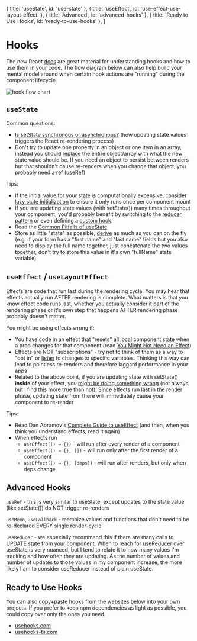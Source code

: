 
  { title: 'useState', id: 'use-state' },
  { title: 'useEffect', id: 'use-effect-use-layout-effect' },
  { title: 'Advanced', id: 'advanced-hooks' },
  { title: 'Ready to Use Hooks', id: 'ready-to-use-hooks' },
]

# Hooks

The new React [docs](https://beta.reactjs.org/reference/react) are great material for understanding hooks and how to use them in your code. The flow diagram below can also help build your mental model around when certain hook actions are "running" during the component lifecycle.

![hook flow chart](https://raw.githubusercontent.com/donavon/hook-flow/master/hook-flow.png)

## `useState`

Common questions:

- [Is setState synchronous or asynchronous?](https://www.youtube.com/watch?v=RAJD4KpX8LA) (how updating state values triggers the React re-rendering process)
- Don't try to update one property in an object or one item in an array, instead you should [replace](https://beta.reactjs.org/reference/react/useState#updating-objects-and-arrays-in-state) the entire object/array with what the new state value should be. If you need an object to persist between renders but that shouldn't cause re-renders when you change that object, you probably need a ref (useRef)

Tips:

- If the initial value for your state is computationally expensive, consider [lazy state initialization](https://kentcdodds.com/blog/use-state-lazy-initialization-and-function-updates) to ensure it only runs once per component mount
- If you are updating state values (with setState()) many times throughout your component, you'd probably benefit by switching to the [reducer pattern](https://beta.reactjs.org/reference/react/useReducer) or even defining a [custom hook](https://beta.reactjs.org/learn/reusing-logic-with-custom-hooks).
- Read the [Common Pitfalls of useState](https://profy.dev/article/react-usestate-pitfalls)
- Store as little "state" as possible, [derive](https://kentcdodds.com/blog/dont-sync-state-derive-it) as much as you can on the fly (e.g. if your form has a "first name" and "last name" fields but you also need to display the full name together, just concatenate the two values together, don't try to store this value in it's own "fullName" state variable)

## `useEffect` / `useLayoutEffect`

Effects are code that run last during the rendering cycle. You may hear that effects actually run AFTER rendering is complete. What matters is that you know effect code runs last, whether you actually consider it part of the rendering phase or it's own step that happens AFTER rendering phase probably doesn't matter.

You might be using effects wrong if:

- You have code in an effect that "resets" all local component state when a prop changes for that component (read [You Might Not Need an Effect](https://beta.reactjs.org/learn/you-might-not-need-an-effect#resetting-all-state-when-a-prop-changes))
- Effects are NOT "subscriptions" - try not to think of them as a way to "opt in" or [listen](https://profy.dev/article/react-usestate-pitfalls#listening-to-state-changes-via-useeffect) to changes to specific variables. Thinking this way can lead to pointless re-renders and therefore laggard performance in your apps
- Related to the above point, if you are updating state with setState() **inside** of your effect, you [might be doing something wrong](https://profy.dev/article/react-usestate-pitfalls#updating-state-via-useeffect) (not always, but I find this more true than not). Since effects run last in the render phase, updating state from there will immediately cause your component to re-render

Tips:

- Read Dan Abramov's [Complete Guide to useEffect](https://overreacted.io/a-complete-guide-to-useeffect/) (and then, when you think you understand effects, read it again)
- When effects run
    - `useEffect(() ⇒ {})` - will run after every render of a component
    - `useEffect(() ⇒ {}, [])` - will run only after the first render of a component
    - `useEffect(() ⇒ {}, [deps])` - will run after renders, but only when deps change

## Advanced Hooks

`useRef` - this is very similar to useState, except updates to the state value (like setState()) do NOT trigger re-renders

`useMemo`, `useCallback` - memoize values and functions that don't need to be re-declared EVERY single render-cycle

`useReducer` - we especially recommend this if there are many calls to UPDATE state from your component. When to reach for useReducer over useState is very nuanced, but I tend to relate it to how many values I'm tracking and how often they are updating. As the number of values and number of updates to those values in my component increase, the more likely I am to consider useReducer instead of plain useState.

## Ready to Use Hooks

You can also copy+paste hooks from the websites below into your own projects. If you prefer to keep npm dependencies as light as possible, you could copy over only the ones you need.

- [usehooks.com](https://usehooks.com/)
- [usehooks-ts.com](https://usehooks-ts.com/)